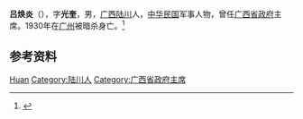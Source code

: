 '''吕焕炎'''（{{bd|1890年||1930年|6月15日}}），字'''光奎'''，男，[[广西|广西]][[陆川县|陆川]]人，[[中华民国|中华民国]]军事人物，曾任[[广西省政府|广西省政府]]主席。1930年在[[广州|广州]]被暗杀身亡。<ref>{{Cite book|author = 徐友春主編|title = 民国人物大辞典 増訂版|year = 2007|publisher = 河北人民出版社|isbn = 978-7-202-03014-1}}</ref>

== 参考资料 ==
{{reflist}}

{{中国人物小作品}}
{{广西行政长官}}

{{Authority control}}
{{DEFAULTSORT:Lv吕}}
[[Category:吕姓|Huan]]
[[Category:陆川人|Category:陆川人]]
[[Category:广西省政府主席|Category:广西省政府主席]]